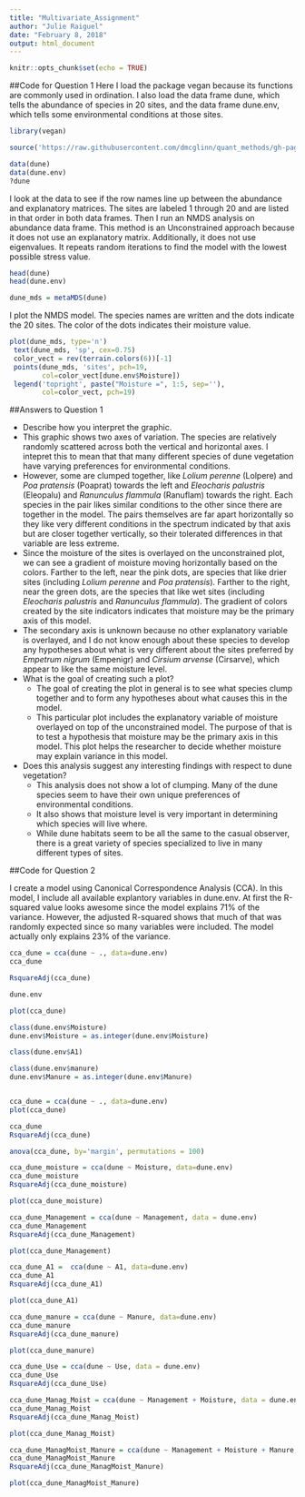 ```yaml
---
title: "Multivariate_Assignment"
author: "Julie Raiguel"
date: "February 8, 2018"
output: html_document
---
```


```r
knitr::opts_chunk$set(echo = TRUE)
```

##Code for Question 1
Here I load the package vegan because its functions are commonly used in ordination.  I also load the data frame dune, which tells the abundance of species in 20 sites, and the data frame dune.env, which tells some environmental conditions at those sites.
```r
library(vegan)

source('https://raw.githubusercontent.com/dmcglinn/quant_methods/gh-pages/scripts/utility_functions.R')

data(dune)
data(dune.env)
?dune
```

I look at the data to see if the row names line up between the abundance and explanatory matrices.  The sites are labeled 1 through 20 and are listed in that order in both data frames.  Then I run an NMDS analysis on abundance data frame.  This method is an Unconstrained approach because it does not use an explanatory matrix.  Additionally, it does not use eigenvalues.  It repeats random iterations to find the model with the lowest possible stress value.
```r
head(dune)
head(dune.env)

dune_mds = metaMDS(dune)

```


I plot the NMDS model.  The species names are written and the dots indicate the 20 sites.  The color of the dots indicates their moisture value.
```r
plot(dune_mds, type='n')
 text(dune_mds, 'sp', cex=0.75)
 color_vect = rev(terrain.colors(6))[-1]
 points(dune_mds, 'sites', pch=19, 
        col=color_vect[dune.env$Moisture])
 legend('topright', paste("Moisture =", 1:5, sep=''), 
        col=color_vect, pch=19)
```
##Answers to Question 1

*  Describe how you interpret the graphic.
  + This graphic shows two axes of variation.  The species are relatively randomly scattered across both the vertical and horizontal axes.  I intepret this to mean that that many different species of dune vegetation have varying preferences for environmental conditions.
  + However, some are clumped together, like *Lolium perenne* (Lolpere) and *Poa pratensis* (Poaprat) towards the left and *Eleocharis palustris* (Eleopalu) and *Ranunculus flammula* (Ranuflam) towards the right.  Each species in the pair likes similar conditions to the other since there are together in the model.  The pairs themselves are far apart horizontally so they like very different conditions in the spectrum indicated by that axis but are closer together vertically, so their tolerated differences in that variable are less extreme.
  + Since the moisture of the sites is overlayed on the unconstrained plot, we can see a gradient of moisture moving horizontally based on the colors.  Farther to the left, near the pink dots, are species that like drier sites (including *Lolium perenne* and *Poa pratensis*).  Farther to the right, near the green dots, are the species that like wet sites (including *Eleocharis palustris* and *Ranunculus flammula*).  The gradient of colors created by the site indicators indicates that moisture may be the primary axis of this model.  
  + The secondary axis is unknown because no other explanatory variable is overlayed, and I do not know enough about these species to develop any hypotheses about what is very different about the sites preferred by *Empetrum nigrum* (Empenigr) and *Cirsium arvense* (Cirsarve), which appear to like the same moisture level.
* What is the goal of creating such a plot?
  + The goal of creating the plot in general is to see what species clump together and to form any hypotheses about what causes this in the model.  
  + This particular plot includes the explanatory variable of moisture overlayed on top of the unconstrained model.  The purpose of that is to test a hypothesis that moisture may be the primary axis in this model.  This plot helps the researcher to decide whether moisture may explain variance in this model.
* Does this analysis suggest any interesting findings with respect to dune vegetation?
  + This analysis does not show a lot of clumping.  Many of the dune species seem to have their own unique preferences of environmental conditions.
  + It also shows that moisture level is very important in determining which species will live where.
  + While dune habitats seem to be all the same to the casual observer, there is a great variety of species specialized to live in many different types of sites.


##Code for Question 2

I create a model using Canonical Correspondence Analysis (CCA).  In this model, I include all available explantory variables in dune.env.  At first the R-squared value looks awesome since the model explains 71% of the variance.  However, the adjusted R-squared shows that much of that was randomly expected since so many variables were included.  The model actually only explains 23% of the variance.
```r
cca_dune = cca(dune ~ ., data=dune.env)
cca_dune
```

```r
RsquareAdj(cca_dune)
```
```r
dune.env
```


```r
plot(cca_dune)
```

```r
class(dune.env$Moisture)
dune.env$Moisture = as.integer(dune.env$Moisture)

class(dune.env$A1)

class(dune.env$manure)
dune.env$Manure = as.integer(dune.env$Manure)


cca_dune = cca(dune ~ ., data=dune.env)
plot(cca_dune)
```

```r
cca_dune
RsquareAdj(cca_dune)
```

```r
anova(cca_dune, by='margin', permutations = 100)
```


```r
cca_dune_moisture = cca(dune ~ Moisture, data=dune.env)
cca_dune_moisture
RsquareAdj(cca_dune_moisture)
```

```r
plot(cca_dune_moisture)
```

```r
cca_dune_Management = cca(dune ~ Management, data = dune.env)
cca_dune_Management
RsquareAdj(cca_dune_Management)
```

```r
plot(cca_dune_Management)
```

```r
cca_dune_A1 =  cca(dune ~ A1, data=dune.env)
cca_dune_A1
RsquareAdj(cca_dune_A1)
```

```r
plot(cca_dune_A1)
```


```r
cca_dune_manure = cca(dune ~ Manure, data=dune.env)
cca_dune_manure
RsquareAdj(cca_dune_manure)
```
```r
plot(cca_dune_manure)
```

```r
cca_dune_Use = cca(dune ~ Use, data = dune.env)
cca_dune_Use
RsquareAdj(cca_dune_Use)
```


```r
cca_dune_Manag_Moist = cca(dune ~ Management + Moisture, data = dune.env)
cca_dune_Manag_Moist
RsquareAdj(cca_dune_Manag_Moist)
```
```r
plot(cca_dune_Manag_Moist)
```

```r
cca_dune_ManagMoist_Manure = cca(dune ~ Management + Moisture + Manure, data = dune.env)
cca_dune_ManagMoist_Manure
RsquareAdj(cca_dune_ManagMoist_Manure)
```

```r
plot(cca_dune_ManagMoist_Manure)
```



